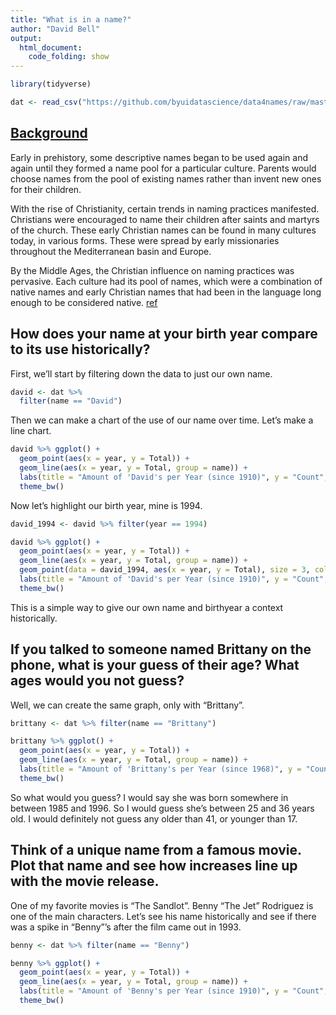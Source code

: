 ```yaml
---
title: "What is in a name?"
author: "David Bell"
output: 
  html_document:
    code_folding: show
---
```


```r
library(tidyverse)

dat <- read_csv("https://github.com/byuidatascience/data4names/raw/master/data-raw/names_year/names_year.csv")
```


## [Background](https://byuistats.github.io/CSE250-Hathaway/projects/project-1/)

Early in prehistory, some descriptive names began to be used again and again until they formed a name pool for a particular culture. Parents would choose names from the pool of existing names rather than invent new ones for their children.

With the rise of Christianity, certain trends in naming practices manifested. Christians were encouraged to name their children after saints and martyrs of the church. These early Christian names can be found in many cultures today, in various forms. These were spread by early missionaries throughout the Mediterranean basin and Europe.

By the Middle Ages, the Christian influence on naming practices was pervasive. Each culture had its pool of names, which were a combination of native names and early Christian names that had been in the language long enough to be considered native. [ref](https://heraldry.sca.org/names/namehist.html)

## How does your name at your birth year compare to its use historically?

First, we'll start by filtering down the data to just our own name.

```r
david <- dat %>% 
  filter(name == "David")
```

Then we can make a chart of the use of our name over time. Let's make a line chart.

```r
david %>% ggplot() +
  geom_point(aes(x = year, y = Total)) +
  geom_line(aes(x = year, y = Total, group = name)) +
  labs(title = "Amount of 'David's per Year (since 1910)", y = "Count", x = "Year") +
  theme_bw()
```

Now let's highlight our birth year, mine is 1994.

```r
david_1994 <- david %>% filter(year == 1994)

david %>% ggplot() +
  geom_point(aes(x = year, y = Total)) +
  geom_line(aes(x = year, y = Total, group = name)) +
  geom_point(data = david_1994, aes(x = year, y = Total), size = 3, color = "red") +
  labs(title = "Amount of 'David's per Year (since 1910)", y = "Count", x = "Year", subtitle = "(1994 in red)") +
  theme_bw() 
```

This is a simple way to give our own name and birthyear a context historically.

## If you talked to someone named Brittany on the phone, what is your guess of their age? What ages would you not guess?

Well, we can create the same graph, only with "Brittany".
```r
brittany <- dat %>% filter(name == "Brittany")

brittany %>% ggplot() +
  geom_point(aes(x = year, y = Total)) +
  geom_line(aes(x = year, y = Total, group = name)) +
  labs(title = "Amount of 'Brittany's per Year (since 1968)", y = "Count", x = "Year") +
  theme_bw()
```

So what would you guess? I would say she was born somewhere in between 1985 and 1996. So I would guess she's between 25 and 36 years old. I would definitely not guess any older than 41, or younger than 17. 

## Think of a unique name from a famous movie. Plot that name and see how increases line up with the movie release.

One of my favorite movies is "The Sandlot". Benny "The Jet" Rodriguez is one of the main characters. Let's see his name historically and see if there was a spike in "Benny"'s after the film came out in 1993.

```r
benny <- dat %>% filter(name == "Benny")

benny %>% ggplot() +
  geom_point(aes(x = year, y = Total)) +
  geom_line(aes(x = year, y = Total, group = name)) +
  labs(title = "Amount of 'Benny's per Year (since 1910)", y = "Count", x = "Year") +
  theme_bw()
```



